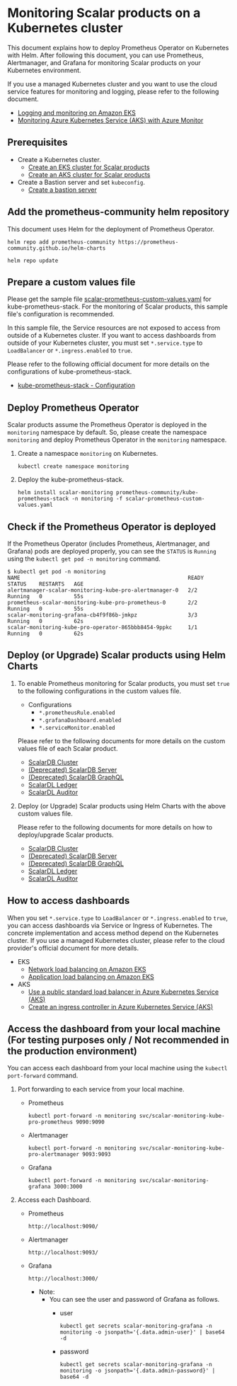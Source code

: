 # Monitoring Scalar products on a Kubernetes cluster

This document explains how to deploy Prometheus Operator on Kubernetes with Helm. After following this document, you can use Prometheus, Alertmanager, and Grafana for monitoring Scalar products on your Kubernetes environment.

If you use a managed Kubernetes cluster and you want to use the cloud service features for monitoring and logging, please refer to the following document.

* [Logging and monitoring on Amazon EKS](https://docs.aws.amazon.com/prescriptive-guidance/latest/implementing-logging-monitoring-cloudwatch/amazon-eks-logging-monitoring.html)
* [Monitoring Azure Kubernetes Service (AKS) with Azure Monitor](https://learn.microsoft.com/en-us/azure/aks/monitor-aks)

## Prerequisites

* Create a Kubernetes cluster.
    * [Create an EKS cluster for Scalar products](./CreateEKSClusterForScalarProducts.mdx)
    * [Create an AKS cluster for Scalar products](./CreateAKSClusterForScalarProducts.mdx)
* Create a Bastion server and set `kubeconfig`.
    * [Create a bastion server](./CreateBastionServer.mdx)

## Add the prometheus-community helm repository

This document uses Helm for the deployment of Prometheus Operator.

```console
helm repo add prometheus-community https://prometheus-community.github.io/helm-charts
```

```console
helm repo update
```

## Prepare a custom values file

Please get the sample file [scalar-prometheus-custom-values.yaml](https://github.com/scalar-labs/scalar-kubernetes/blob/master/conf/scalar-prometheus-custom-values.yaml) for kube-prometheus-stack. For the monitoring of Scalar products, this sample file's configuration is recommended.

In this sample file, the Service resources are not exposed to access from outside of a Kubernetes cluster. If you want to access dashboards from outside of your Kubernetes cluster, you must set `*.service.type` to `LoadBalancer` or `*.ingress.enabled` to `true`.

Please refer to the following official document for more details on the configurations of kube-prometheus-stack.

* [kube-prometheus-stack - Configuration](https://github.com/prometheus-community/helm-charts/tree/main/charts/kube-prometheus-stack#configuration)

## Deploy Prometheus Operator

Scalar products assume the Prometheus Operator is deployed in the `monitoring` namespace by default. So, please create the namespace `monitoring` and deploy Prometheus Operator in the `monitoring` namespace.

1. Create a namespace `monitoring` on Kubernetes.

   ```console
   kubectl create namespace monitoring
   ```

1. Deploy the kube-prometheus-stack.

   ```console
   helm install scalar-monitoring prometheus-community/kube-prometheus-stack -n monitoring -f scalar-prometheus-custom-values.yaml
   ```

## Check if the Prometheus Operator is deployed

If the Prometheus Operator (includes Prometheus, Alertmanager, and Grafana) pods are deployed properly, you can see the `STATUS` is `Running` using the `kubectl get pod -n monitoring` command.

```
$ kubectl get pod -n monitoring
NAME                                                     READY   STATUS    RESTARTS   AGE
alertmanager-scalar-monitoring-kube-pro-alertmanager-0   2/2     Running   0          55s
prometheus-scalar-monitoring-kube-pro-prometheus-0       2/2     Running   0          55s
scalar-monitoring-grafana-cb4f9f86b-jmkpz                3/3     Running   0          62s
scalar-monitoring-kube-pro-operator-865bbb8454-9ppkc     1/1     Running   0          62s
```

## Deploy (or Upgrade) Scalar products using Helm Charts

1. To enable Prometheus monitoring for Scalar products, you must set `true` to the following configurations in the custom values file.

   * Configurations
       * `*.prometheusRule.enabled`
       * `*.grafanaDashboard.enabled`
       * `*.serviceMonitor.enabled`

   Please refer to the following documents for more details on the custom values file of each Scalar product.

   * [ScalarDB Cluster](https://github.com/scalar-labs/helm-charts/blob/main/docs/configure-custom-values-scalardb-cluster.mdx#prometheus-and-grafana-configurations--recommended-in-production-environments)
   * [(Deprecated) ScalarDB Server](https://github.com/scalar-labs/helm-charts/blob/main/docs/configure-custom-values-scalardb.mdx#prometheusgrafana-configurations--recommended-in-the-production-environment)
   * [(Deprecated) ScalarDB GraphQL](https://github.com/scalar-labs/helm-charts/blob/main/docs/configure-custom-values-scalardb-graphql.mdx#prometheusgrafana-configurations-recommended-in-the-production-environment)
   * [ScalarDL Ledger](https://github.com/scalar-labs/helm-charts/blob/main/docs/configure-custom-values-scalardl-ledger.mdx#prometheusgrafana-configurations-recommended-in-the-production-environment)
   * [ScalarDL Auditor](https://github.com/scalar-labs/helm-charts/blob/main/docs/configure-custom-values-scalardl-auditor.mdx#prometheusgrafana-configurations-recommended-in-the-production-environment)

1. Deploy (or Upgrade) Scalar products using Helm Charts with the above custom values file.

   Please refer to the following documents for more details on how to deploy/upgrade Scalar products.

   * [ScalarDB Cluster](https://github.com/scalar-labs/helm-charts/blob/main/docs/how-to-deploy-scalardb-cluster.mdx)
   * [(Deprecated) ScalarDB Server](https://github.com/scalar-labs/helm-charts/blob/main/docs/how-to-deploy-scalardb.mdx)
   * [(Deprecated) ScalarDB GraphQL](https://github.com/scalar-labs/helm-charts/blob/main/docs/how-to-deploy-scalardb-graphql.mdx)
   * [ScalarDL Ledger](https://github.com/scalar-labs/helm-charts/blob/main/docs/how-to-deploy-scalardl-ledger.mdx)
   * [ScalarDL Auditor](https://github.com/scalar-labs/helm-charts/blob/main/docs/how-to-deploy-scalardl-auditor.mdx)

## How to access dashboards

When you set `*.service.type` to `LoadBalancer` or `*.ingress.enabled` to `true`, you can access dashboards via Service or Ingress of Kubernetes. The concrete implementation and access method depend on the Kubernetes cluster. If you use a managed Kubernetes cluster, please refer to the cloud provider's official document for more details.

* EKS
    * [Network load balancing on Amazon EKS](https://docs.aws.amazon.com/eks/latest/userguide/network-load-balancing.html)
    * [Application load balancing on Amazon EKS](https://docs.aws.amazon.com/eks/latest/userguide/alb-ingress.html)
* AKS
    * [Use a public standard load balancer in Azure Kubernetes Service (AKS)](https://learn.microsoft.com/en-us/azure/aks/load-balancer-standard)
    * [Create an ingress controller in Azure Kubernetes Service (AKS)](https://learn.microsoft.com/en-us/azure/aks/ingress-basic)

## Access the dashboard from your local machine (For testing purposes only / Not recommended in the production environment)

You can access each dashboard from your local machine using the `kubectl port-forward` command.

1. Port forwarding to each service from your local machine.
   * Prometheus

     ```console
     kubectl port-forward -n monitoring svc/scalar-monitoring-kube-pro-prometheus 9090:9090
     ```

   * Alertmanager

     ```console
     kubectl port-forward -n monitoring svc/scalar-monitoring-kube-pro-alertmanager 9093:9093
     ```

   * Grafana

     ```console
     kubectl port-forward -n monitoring svc/scalar-monitoring-grafana 3000:3000
     ```

1. Access each Dashboard.
   * Prometheus

     ```console
     http://localhost:9090/
     ```

   * Alertmanager

     ```console
     http://localhost:9093/
     ```

   * Grafana

     ```console
     http://localhost:3000/
     ```

       * Note:
           * You can see the user and password of Grafana as follows.
               * user

                 ```console
                 kubectl get secrets scalar-monitoring-grafana -n monitoring -o jsonpath='{.data.admin-user}' | base64 -d
                 ```

               * password
               
                 ```console
                 kubectl get secrets scalar-monitoring-grafana -n monitoring -o jsonpath='{.data.admin-password}' | base64 -d
                 ```
